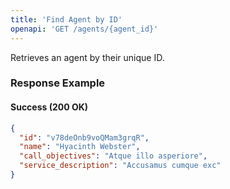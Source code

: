 ```yaml
---
title: 'Find Agent by ID'
openapi: 'GET /agents/{agent_id}'
---
```


Retrieves an agent by their unique ID.

### Response Example

#### Success (200 OK)

```json
{
  "id": "v78deOnb9voQMam3grqR",
  "name": "Hyacinth Webster",
  "call_objectives": "Atque illo asperiore",
  "service_description": "Accusamus cumque exc"
}
